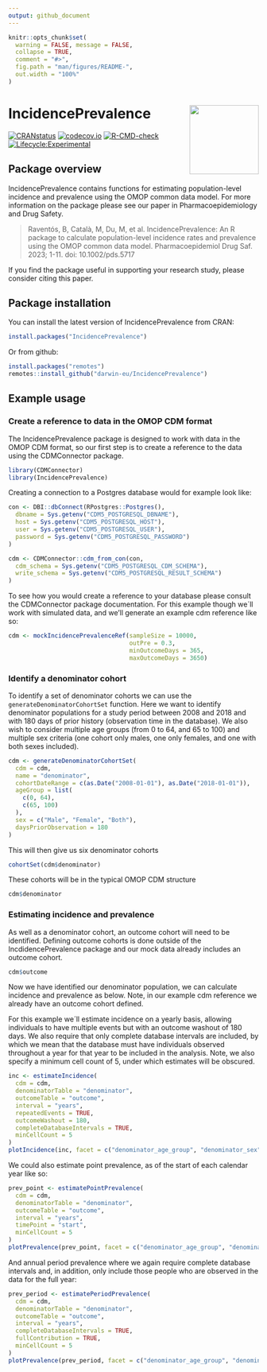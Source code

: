```yaml
---
output: github_document
---
```


```r
knitr::opts_chunk$set(
  warning = FALSE, message = FALSE,
  collapse = TRUE,
  comment = "#>",
  fig.path = "man/figures/README-",
  out.width = "100%"
)
```

# IncidencePrevalence <img src="man/figures/hexsticker.png" align="right" height="139"/>

[![CRANstatus](https://www.r-pkg.org/badges/version/IncidencePrevalence)](https://CRAN.R-project.org/package=IncidencePrevalence) [![codecov.io](https://codecov.io/github/darwin-eu/IncidencePrevalence/coverage.svg?branch=main)](https://app.codecov.io/github/darwin-eu/IncidencePrevalence?branch=main) [![R-CMD-check](https://github.com/darwin-eu/IncidencePrevalence/workflows/R-CMD-check/badge.svg)](https://github.com/darwin-eu/IncidencePrevalence/actions) [![Lifecycle:Experimental](https://img.shields.io/badge/Lifecycle-Experimental-339999)](https://lifecycle.r-lib.org/articles/stages.html)

## Package overview

IncidencePrevalence contains functions for estimating population-level incidence and prevalence using the OMOP common data model. For more information on the package please see our paper in Pharmacoepidemiology and Drug Safety. 

> Raventós, B, Català, M, Du, M, et al. IncidencePrevalence: An R package to calculate population-level incidence rates and prevalence using the OMOP common data model. Pharmacoepidemiol Drug Saf. 2023; 1-11. doi: 10.1002/pds.5717

If you find the package useful in supporting your research study, please consider citing this paper.


## Package installation

You can install the latest version of IncidencePrevalence from CRAN:

```r
install.packages("IncidencePrevalence")
```

Or from github:
```r
install.packages("remotes")
remotes::install_github("darwin-eu/IncidencePrevalence")
```

## Example usage

### Create a reference to data in the OMOP CDM format

The IncidencePrevalence package is designed to work with data in the OMOP CDM format, so our first step is to create a reference to the data using the CDMConnector package.

```r
library(CDMConnector)
library(IncidencePrevalence)
```

Creating a connection to a Postgres database would for example look like:

```r
con <- DBI::dbConnect(RPostgres::Postgres(),
  dbname = Sys.getenv("CDM5_POSTGRESQL_DBNAME"),
  host = Sys.getenv("CDM5_POSTGRESQL_HOST"),
  user = Sys.getenv("CDM5_POSTGRESQL_USER"),
  password = Sys.getenv("CDM5_POSTGRESQL_PASSWORD")
)

cdm <- CDMConnector::cdm_from_con(con,
  cdm_schema = Sys.getenv("CDM5_POSTGRESQL_CDM_SCHEMA"),
  write_schema = Sys.getenv("CDM5_POSTGRESQL_RESULT_SCHEMA")
)
```

To see how you would create a reference to your database please consult the CDMConnector package documentation. For this example though we´ll work with simulated data, and we'll generate an example cdm reference like so:

```r
cdm <- mockIncidencePrevalenceRef(sampleSize = 10000, 
                                  outPre = 0.3, 
                                  minOutcomeDays = 365, 
                                  maxOutcomeDays = 3650)
```

### Identify a denominator cohort

To identify a set of denominator cohorts we can use the `generateDenominatorCohortSet` function. Here we want to identify denominator populations for a study period between 2008 and 2018 and with 180 days of prior history (observation time in the database). We also wish to consider multiple age groups (from 0 to 64, and 65 to 100) and multiple sex criteria (one cohort only males, one only females, and one with both sexes included).

```r
cdm <- generateDenominatorCohortSet(
  cdm = cdm,
  name = "denominator",
  cohortDateRange = c(as.Date("2008-01-01"), as.Date("2018-01-01")),
  ageGroup = list(
    c(0, 64),
    c(65, 100)
  ),
  sex = c("Male", "Female", "Both"),
  daysPriorObservation = 180
)
```

This will then give us six denominator cohorts

```r
cohortSet(cdm$denominator)
```

These cohorts will be in the typical OMOP CDM structure

```r
cdm$denominator
```

### Estimating incidence and prevalence

As well as a denominator cohort, an outcome cohort will need to be identified. Defining outcome cohorts is done outside of the IncdidencePrevalence package and our mock data already includes an outcome cohort.

```r
cdm$outcome
```

Now we have identified our denominator population, we can calculate incidence and prevalence as below. Note, in our example cdm reference we already have an outcome cohort defined. 

For this example we´ll estimate incidence on a yearly basis, allowing individuals to have multiple events but with an outcome washout of 180 days. We also require that only complete database intervals are included, by which we mean that the database must have individuals observed throughout a year for that year to be included in the analysis. Note, we also specify a minimum cell count of 5, under which estimates will be obscured.

```r
inc <- estimateIncidence(
  cdm = cdm,
  denominatorTable = "denominator",
  outcomeTable = "outcome",
  interval = "years",
  repeatedEvents = TRUE,
  outcomeWashout = 180,
  completeDatabaseIntervals = TRUE,
  minCellCount = 5
)
plotIncidence(inc, facet = c("denominator_age_group", "denominator_sex"))
```

We could also estimate point prevalence, as of the start of each calendar year like so:

```r
prev_point <- estimatePointPrevalence(
  cdm = cdm,
  denominatorTable = "denominator",
  outcomeTable = "outcome",
  interval = "years",
  timePoint = "start",
  minCellCount = 5
)
plotPrevalence(prev_point, facet = c("denominator_age_group", "denominator_sex"))
```

And annual period prevalence where we again require complete database intervals and, in addition, only include those people who are observed in the data for the full year:

```r
prev_period <- estimatePeriodPrevalence(
  cdm = cdm,
  denominatorTable = "denominator",
  outcomeTable = "outcome",
  interval = "years",
  completeDatabaseIntervals = TRUE,
  fullContribution = TRUE,
  minCellCount = 5
)
plotPrevalence(prev_period, facet = c("denominator_age_group", "denominator_sex"))
```

